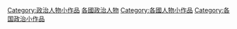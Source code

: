 {{hiddencat}}
{{Categories by country|nocat}}

[[Category:政治人物小作品|Category:政治人物小作品]]
[[Category:各國政治人物|]]
[[Category:各國人物小作品|Category:各國人物小作品]]
[[Category:各国政治小作品|Category:各国政治小作品]]